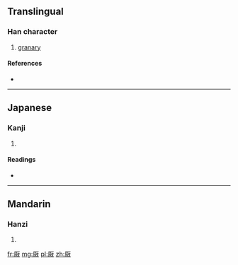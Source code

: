 ==Translingual==

===Han character===
{{Han char|rn=27|rad=厂|as=11|sn=13|four=|canj=一土尸大 (MGSK), 一手尸大 (MQSK)}}

# [[granary]]

====References====
* {{Han ref|kx=0162.400|dkj=03008|dj=0370.190|hdz=10077.020|uh=53AB|ud=21419}}

----

==Japanese==

===Kanji===
{{ja-kanji|grade=|rs=厂11}}

# {{defn|lang=ja|sort=厂11}}

====Readings====
* {{ja-readings|on=[[ごう]] (gō)|kun=[[くら]] (kura)}}

----

==Mandarin==

===Hanzi===
{{cmn-hanzi|pin=[[áo]] ([[ao2]]), [[yā]] ([[ya1]]), [[yān]] ([[yan1]])|wg=ao<sup>2</sup>, ya<sup>1</sup>, yen<sup>1</sup>}}

# {{defn|lang=cmn|sort=厂11}}

[[fr:厫]]
[[mg:厫]]
[[pl:厫]]
[[zh:厫]]